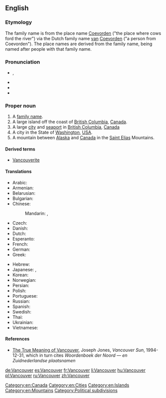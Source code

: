 {{wikipedia}}
==English==

===Etymology===
The family name is from the {{etyl|nl}} place name [[Coevorden]] ("the place where cows ford the river") via the Dutch family name [[van]] [[Coevorden]] ("a person from Coevorden").  The place names are derived from the family name, being named after people with that family name.

===Pronunciation===
* {{IPA|/væŋˈkʉː.vɚ/|/vænˈkʉː.vɚ/}}, {{SAMPA|/v{N"k}:.v@`/|/v{n"k}:.v@`/}}
* {{audio|En-ca-Vancouver.ogg|Vancouver (Canadian)}}
* {{audio|en-us-Vancouver.ogg|Vancouver (US)}}
* {{rhymes|uːvə(r)}}

===Proper noun===
{{en-proper noun}}

# A [[family name]].
# A large island off the coast of [[British Columbia]], [[Canada]].
# A large [[city]] and [[seaport]] in [[British Columbia]], [[Canada]]
# A city in the State of [[Washington]], [[USA]].
# A mountain between [[Alaska]] and [[Canada]] in the [[Saint Elias]] Mountains.

====Derived terms====
* [[Vancouverite]]

====Translations====
{{trans-top|city}}
* Arabic: {{t|ar|فانكوفر|m|tr=fankuufar}}
* Armenian: {{t-|hy|Վանկուվեր|tr=Vankuver}}
* Belarusian: {{t-|be|Ванкувер|m|tr=Vankúver|xs=Belarusian}}
* Bulgarian: {{t|bg|Ванкувър|m|tr=Vankúvǎr}}
* Chinese:
*: Mandarin: {{t-|cmn|溫哥華|sc=Hani}}, {{t-|cmn|温哥华|tr=Wēngēhuá|sc=Hani}}
* Czech: {{t-|cs|Vancouver|m}}
* Danish: {{t-|da|Vancouver}}
* Dutch: {{t-|nl|Vancouver}}
* Esperanto: {{t|eo|Vankuvero|xs=Esperanto}}
* French: {{t+|fr|Vancouver}}
* German: {{t+|de|Vancouver}}
* Greek: {{t-|el|Βανκούβερ|tr=Vankoúver}}
{{trans-mid}}
* Hebrew: {{t|he|ונקובר}}
* Japanese: {{t|ja|ヴァンクーヴァー|tr=Vankūvā}}, {{t|ja|バンクーバー|tr=Bankūbā}}
* Korean: {{t|ko|밴쿠버|tr=baenkubeo|sc=Hang}}
* Norwegian: {{t-|no|Vancouver}}
* Persian: {{t|fa|ونکوور|tr=Vankuver|xs=Persian}}
* Polish: {{t-|pl|Vancouver}}
* Portuguese: {{t-|pt|Vancouver}}
* Russian: {{t-|ru|Ванкувер|m|tr=Vankúver}}
* Spanish: {{t+|es|Vancouver}}
* Swedish: {{t-|sv|Vancouver}}
* Thai: {{t|th|แวนคูเวอร์|tr=waenkoower}}
* Ukrainian: {{t-|uk|Ванкувер|m|tr=Vankúver|xs=Ukrainian}}
* Vietnamese: {{t-|vi|Vancouver|xs=Vietnamese}}
{{trans-bottom}}

====References====
* [http://www.library.ubc.ca./jones/vanety.html The True Meaning of Vancouver], Joseph Jones, ''Vancouver Sun'', 1994-12-31, which in turn cites ''Woordenboek der Noord &mdash; en Zuidnederlandse plaatsnamen''

[[Category:en:Canada]]
[[Category:en:Cities]]
[[Category:en:Islands]]
[[Category:en:Mountains]]
[[Category:Political subdivisions]]

[[de:Vancouver]]
[[es:Vancouver]]
[[fr:Vancouver]]
[[li:Vancouver]]
[[hu:Vancouver]]
[[pl:Vancouver]]
[[ru:Vancouver]]
[[zh:Vancouver]]